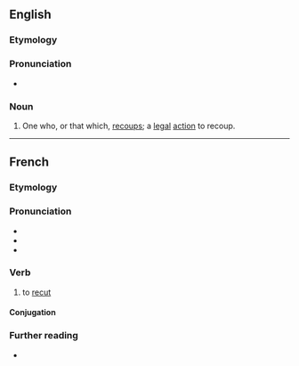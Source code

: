 ==English==

===Etymology===
{{suffix|en|recoup|er}}

===Pronunciation===
* {{rhymes|en|uːpə(ɹ)|s=3}}

===Noun===
{{en-noun}}

# One who, or that which, [[recoup]]s; a [[legal]] [[action]] to recoup.

----

==French==

===Etymology===
{{af|fr|re-|couper}}

===Pronunciation===
* {{fr-IPA|pos=v}}
* {{audio|fr|LL-Q150 (fra)-Lyokoï-recouper.wav|Audio}}
* {{homophones|fr|recoupai|recoupez|recoupé|recoupée|recoupées|recoupés}}

===Verb===
{{fr-verb}}

# {{lb|fr|transitive}} to [[recut]]

====Conjugation====
{{fr-conj-auto}}

===Further reading===
* {{R:TLFi}}